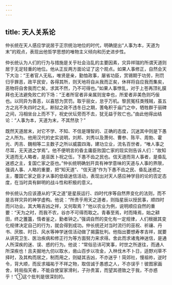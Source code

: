 ```yaml
---
---
---
```

title: 天人关系论
---



仲长统在天人感应学说居于正宗统治地位的时代，明确提出“人事为本，天道为末”的观点，表现出他哲学思想的唯物主义倾向和历史进步性。

仲长统认为人们的行为与措施是关乎社会治乱的主要因素，灾异祥瑞的所谓天道则居于无足轻重的地位。他从正反两方面论证了这个观点。如果人事修正，自然会天下大治：“王者官人无私，唯贤是亲，勤恤政事，屡省功臣，赏锡期于功劳，刑罚归乎罪恶，政平民安，各得其所，则天地将自从我而正矣，休祥将自应我而集矣，恶物将自舍我而亡矣，求其不然，乃不可得也。”如果人事悖乱，对于上苍再顶礼膜拜也无法避免败亡的下场：“王者所官者非亲属则宠幸也，所爱者非美色则巧佞也。以同异为善恶，以喜怒为赏罚。取乎丽女，怠乎万机。黎民冤枉类残贼，虽五方之兆不失四时之礼，断狱之政不违冬日之期，蓍龟积于庙门之中，牺牲群于丽碑之间，冯相坐台上而不下，祝史伏坛旁而不去，犹无益于败亡也。”由此他得出结论：“人事为本，天道为末，不其然欤？”

既然天道居末，对它不学、不知、不信是理智的、正确的态度，沉迷其中则是下愚之人所为。他用汉代的史实说明，刘邦、刘秀以及萧何、曹参、陈平、周勃、霍光、丙吉、魏相等二主数子之所以威震四海，建功立业，流名百世者，“唯人事之尽耳，无天道之学焉”。他不便明言的昏主庸臣败国亡家的现实则告诉人们：“故知天道而无人略者，是巫医卜祝之伍，下愚不齿之民也。信天道而背人事者，是昏乱迷惑之主，复国亡家之臣也。”仲长统明确划开具有神学意味的天道与人事的界限，强调人事、人略的重要，把“知天道”、“信天道”作为下愚不齿之民、昏乱迷惑之主，覆国亡家之臣才从事的低级迷信活动，表现出对天人感应神学目的论的否定态度，在当时具有鲜明的战斗性和积极的意义。

仲长统认为应该遵从的“天之道”是星辰运行、四时代序等自然界变化的法则，而不是吉祥灾异的神学虚构。他说：“所贵乎用天之道者，则指星辰以授民事，顺四时而兴功业。其大略吉凶之祥，又何取焉？”他以农业为例，说明顺应自然的重要：“天为之时，而我不农，谷亦不可得而取之。青春至焉，时而降焉，始之耕田，终之簠簋，惰者釜之，勤者钟之。”强调自然的变化有一定规律，人们根据其变化规律决定自己的行为，就会得到成功。仲长统还对当时流行的巫祝、祈禳、丹书、厌胜、时日、风水等神学迷信活动做了揭露批判。他指出要想寿孝吉祥，就要从讲究卫生、医治疾病和修正行为等方面努力来求得。舍此而求诸鬼神迷信，是通人所深疾的迷、误、惑的行为。他说：“常俗忌讳可笑事，时世之所遂往，而通人所深疾也！且夫掘地九仞以取水，凿山百步以攻金，入林伐木不卜日，适野刈草不择时，及其构而居之，制而用之，则疑其吉凶，不亦迷乎！简郊社，慢祖祢，逆时令，背大顺，而反求福祐于不祥之物，取信诚于愚惑之人，不亦误乎！彼图家画舍，转局指天者，不能自使室家滑利，子孙贵富，而望其德致之于我，不亦惑乎！”①这个批判是很深刻的。